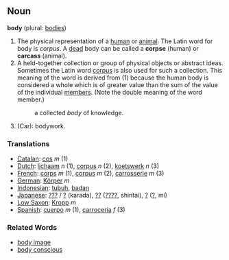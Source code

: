 ==Noun==

'''body''' (plural: [[bodies]])

#The physical representation of a [[human]] or [[animal]].  The Latin word for body is ''corpus''.  A [[dead]] body can be called a '''corpse''' (human) or '''carcass''' (animal).
#A held-together collection or group of physical objects or abstract ideas.  Sometimes the Latin word [[corpus]] is also used for such a collection.  This meaning of the word is derived from (1) because the human body is considered a whole which is of greater value than the sum of the value of the individual [[member]]s.  (Note the double meaning of the word member.)
#:a collected ''body'' of knowledge.
#(Car): bodywork.
=== Translations ===
*[[Catalan]]: [[cos]] ''m'' (1)
*[[Dutch]]: [[lichaam]] ''n'' (1), [[corpus]] ''n'' (2), [[koetswerk]] ''n'' (3)
*[[French]]: [[corps]] ''m'' (1), [[corpus]] ''m'' (2), [[carrosserie]] ''m'' (3)
*[[German]]: [[Körper]] ''m''
*[[Indonesian]]: [[tubuh]], [[badan]]
*[[Japanese]]: [[???]] / [[?]] (karada), [[??]] ([[????]], shintai), [[?]] ([[?]], mi)
*[[Low Saxon]]: [[Kropp]] ''m''
*[[Spanish]]: [[cuerpo]] ''m'' (1), [[carrocería]] ''f'' (3)

=== Related Words ===
*[[body image]]
*[[body conscious]]